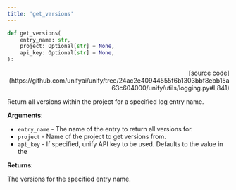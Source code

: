 ```yaml
---
title: 'get_versions'
---
```


```python
def get_versions(
    entry_name: str,
    project: Optional[str] = None,
    api_key: Optional[str] = None,
):
```

<p align="right">[source code](https://github.com/unifyai/unify/tree/24ac2e40944555f6b1303bbf8ebb15a63c604000/unify/utils/logging.py#L841)</p>

Return all versions within the project for a specified log entry name.

**Arguments**:

- `entry_name` - The name of the entry to return all versions for.
- `project` - Name of the project to get versions from.
- `api_key` - If specified, unify API key to be used. Defaults to the value in the



**Returns**:

The versions for the specified entry name.